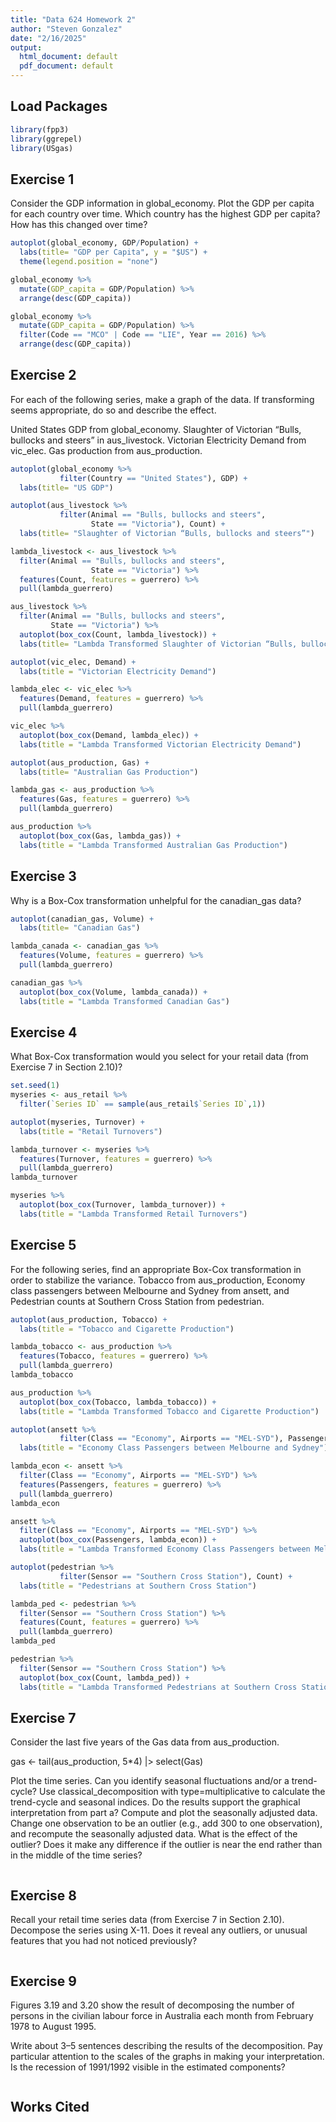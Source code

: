 ```yaml
---
title: "Data 624 Homework 2"
author: "Steven Gonzalez"
date: "2/16/2025"
output:
  html_document: default
  pdf_document: default
---
```


## Load Packages
```r
library(fpp3)
library(ggrepel)
library(USgas)
```

## Exercise 1
Consider the GDP information in global_economy. Plot the GDP per capita for each country over time. Which country has the highest GDP per capita? How has this changed over time?
```r
autoplot(global_economy, GDP/Population) +
  labs(title= "GDP per Capita", y = "$US") +
  theme(legend.position = "none")
```

```r
global_economy %>%
  mutate(GDP_capita = GDP/Population) %>% 
  arrange(desc(GDP_capita))

global_economy %>%
  mutate(GDP_capita = GDP/Population) %>% 
  filter(Code == "MCO" | Code == "LIE", Year == 2016) %>% 
  arrange(desc(GDP_capita))
```

## Exercise 2
For each of the following series, make a graph of the data. If transforming seems appropriate, do so and describe the effect.

United States GDP from global_economy.
Slaughter of Victorian “Bulls, bullocks and steers” in aus_livestock.
Victorian Electricity Demand from vic_elec.
Gas production from aus_production.
```r
autoplot(global_economy %>% 
           filter(Country == "United States"), GDP) +
  labs(title= "US GDP")
```

```r
autoplot(aus_livestock %>% 
           filter(Animal == "Bulls, bullocks and steers",
                  State == "Victoria"), Count) +
  labs(title= "Slaughter of Victorian “Bulls, bullocks and steers”")

lambda_livestock <- aus_livestock %>%
  filter(Animal == "Bulls, bullocks and steers",
                  State == "Victoria") %>% 
  features(Count, features = guerrero) %>% 
  pull(lambda_guerrero)

aus_livestock %>% 
  filter(Animal == "Bulls, bullocks and steers",
         State == "Victoria") %>% 
  autoplot(box_cox(Count, lambda_livestock)) +
  labs(title= "Lambda Transformed Slaughter of Victorian “Bulls, bullocks and steers”")
```

```r
autoplot(vic_elec, Demand) +
  labs(title = "Victorian Electricity Demand")

lambda_elec <- vic_elec %>%
  features(Demand, features = guerrero) %>% 
  pull(lambda_guerrero)

vic_elec %>% 
  autoplot(box_cox(Demand, lambda_elec)) +
  labs(title = "Lambda Transformed Victorian Electricity Demand")
```

```r
autoplot(aus_production, Gas) +
  labs(title= "Australian Gas Production")

lambda_gas <- aus_production %>%
  features(Gas, features = guerrero) %>% 
  pull(lambda_guerrero)

aus_production %>% 
  autoplot(box_cox(Gas, lambda_gas)) +
  labs(title = "Lambda Transformed Australian Gas Production")
```

## Exercise 3
Why is a Box-Cox transformation unhelpful for the canadian_gas data?
```r
autoplot(canadian_gas, Volume) +
  labs(title= "Canadian Gas")

lambda_canada <- canadian_gas %>%
  features(Volume, features = guerrero) %>% 
  pull(lambda_guerrero)

canadian_gas %>% 
  autoplot(box_cox(Volume, lambda_canada)) +
  labs(title = "Lambda Transformed Canadian Gas")
```

## Exercise 4
What Box-Cox transformation would you select for your retail data (from Exercise 7 in Section 2.10)?
```r
set.seed(1)
myseries <- aus_retail %>% 
  filter(`Series ID` == sample(aus_retail$`Series ID`,1))

autoplot(myseries, Turnover) +
  labs(title = "Retail Turnovers")

lambda_turnover <- myseries %>%
  features(Turnover, features = guerrero) %>% 
  pull(lambda_guerrero)
lambda_turnover

myseries %>% 
  autoplot(box_cox(Turnover, lambda_turnover)) +
  labs(title = "Lambda Transformed Retail Turnovers")
```

## Exercise 5
For the following series, find an appropriate Box-Cox transformation in order to stabilize the variance. Tobacco from aus_production, Economy class passengers between Melbourne and Sydney from ansett, and Pedestrian counts at Southern Cross Station from pedestrian.
```r
autoplot(aus_production, Tobacco) +
  labs(title = "Tobacco and Cigarette Production")

lambda_tobacco <- aus_production %>%
  features(Tobacco, features = guerrero) %>% 
  pull(lambda_guerrero)
lambda_tobacco

aus_production %>% 
  autoplot(box_cox(Tobacco, lambda_tobacco)) +
  labs(title = "Lambda Transformed Tobacco and Cigarette Production")
```

```r
autoplot(ansett %>% 
           filter(Class == "Economy", Airports == "MEL-SYD"), Passengers) +
  labs(title = "Economy Class Passengers between Melbourne and Sydney")

lambda_econ <- ansett %>%
  filter(Class == "Economy", Airports == "MEL-SYD") %>% 
  features(Passengers, features = guerrero) %>% 
  pull(lambda_guerrero)
lambda_econ

ansett %>% 
  filter(Class == "Economy", Airports == "MEL-SYD") %>% 
  autoplot(box_cox(Passengers, lambda_econ)) +
  labs(title = "Lambda Transformed Economy Class Passengers between Melbourne and Sydney")
```

```r
autoplot(pedestrian %>% 
           filter(Sensor == "Southern Cross Station"), Count) +
  labs(title = "Pedestrians at Southern Cross Station")

lambda_ped <- pedestrian %>% 
  filter(Sensor == "Southern Cross Station") %>% 
  features(Count, features = guerrero) %>% 
  pull(lambda_guerrero)
lambda_ped

pedestrian %>% 
  filter(Sensor == "Southern Cross Station") %>% 
  autoplot(box_cox(Count, lambda_ped)) +
  labs(title = "Lambda Transformed Pedestrians at Southern Cross Station")
```

## Exercise 7
Consider the last five years of the Gas data from aus_production.

gas <- tail(aus_production, 5*4) |> select(Gas)

Plot the time series. Can you identify seasonal fluctuations and/or a trend-cycle?
Use classical_decomposition with type=multiplicative to calculate the trend-cycle and seasonal indices.
Do the results support the graphical interpretation from part a?
Compute and plot the seasonally adjusted data.
Change one observation to be an outlier (e.g., add 300 to one observation), and recompute the seasonally adjusted data. What is the effect of the outlier?
Does it make any difference if the outlier is near the end rather than in the middle of the time series?
```r

```

## Exercise 8
Recall your retail time series data (from Exercise 7 in Section 2.10). Decompose the series using X-11. Does it reveal any outliers, or unusual features that you had not noticed previously?
```r

```

## Exercise 9
Figures 3.19 and 3.20 show the result of decomposing the number of persons in the civilian labour force in Australia each month from February 1978 to August 1995.

Write about 3–5 sentences describing the results of the decomposition. Pay particular attention to the scales of the graphs in making your interpretation.
Is the recession of 1991/1992 visible in the estimated components?
```r

```

## Works Cited

